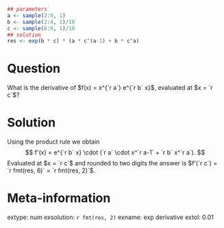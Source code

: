 ```{r data generation, echo = FALSE, results = "hide"}
## parameters
a <- sample(2:9, 1)
b <- sample(2:4, 1)/10
c <- sample(6:9, 1)/10
## solution
res <- exp(b * c) * (a * c^(a-1) + b * c^a)
```

Question
========
What is the derivative of $f(x) = x^{`r a`} e^{`r b` x}$, evaluated at $x = `r c`$?

Solution
========
Using the product rule we obtain
$$ f'(x) = e^{`r b` x} \cdot (`r a` \cdot x^`r a-1` + `r b` x^`r a`). $$
Evaluated at $x = `r c`$ and rounded to two digits the answer is
$f'(`r c`) = `r fmt(res, 6)` = `r fmt(res, 2)`$.

Meta-information
================
extype: num
exsolution: `r fmt(res, 2)`
exname: exp derivative
extol: 0.01
